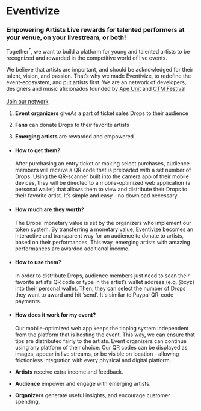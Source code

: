<Brand>

# Eventivize

### Empowering Artists <Note>Live rewards for talented performers at your venue, on your livestream, or both!</Note>

</Brand>

<Section isLeading>

Together<sup>*</sup>, we want to build a platform for young and talented artists to be recognized and rewarded in the competitive world of live events.

We believe that artists are important, and should be acknowledged for their talent, vision, and passion. That’s why we made Eventivize, to redefine the event-ecosystem, and put artists first.
<Footnote>
We are an network of developers, designers and music aficionados founded by <a href="https://apeunit.com/">Ape&nbsp;Unit</a> and <a href="https://www.ctm-festival.de/">CTM Festival</a> 
<br/><br/>
<a  href="mailto:eventivize@apeunit.com">Join our network</a>
</Footnote>

</Section>

<Section isVertical isLeading>

1. **Event organizers** give<Note isUp>As a part of ticket sales</Note> Drops to their audience

2. **Fans** can donate Drops to their favorite artists

3. **Emerging artists** are rewarded and empowered

</Section>

<Section title="The Drops" note="Value-holding transferable tokens">

- #### How to get them?
  After purchasing an entry ticket or making select purchases, audience members will receive a QR code that is preloaded with a set number of Drops. Using the QR-scanner built into the camera app of their mobile devices, they will be directed to a mobile-optimized web application (a personal wallet) that allows them to view and distribute their Drops to their favorite artist. It’s simple and easy - no download necessary. 

- #### How much are they worth?
  The Drops’ monetary value is set by the organizers who implement our token system. By transferring a monetary value, Eventivize becomes an interactive and transparent way for an audience to donate to artists, based on their performances. This way, emerging artists with amazing performances are awarded additional income.

- #### How to use them?
  In order to distribute Drops, audience members just need to scan their favorite artist’s QR code or type in the artist’s wallet address (e.g. @xyz) into their personal wallet. Then, they can select the number of Drops they want to award and hit ‘send’. It's similar to Paypal QR-code payments.

- #### How does it work for my event?
  Our mobile-optimized web app keeps the tipping system independent from the platform that is hosting the event. This way, we can ensure that tips are distributed fairly to the artists. Event organizers can continue using any platform of their choice. Our QR codes can be displayed as images, appear in live streams, or be visible on location - allowing frictionless integration with every physical and digital platform.

</Section>

<Section title="The Benefits" isVertical isLeading>

- **Artists** receive extra income and feedback.

- **Audience** empower and engage with emerging artists.

- **Organizers** generate useful insights, and encourage customer spending.

</Section>

